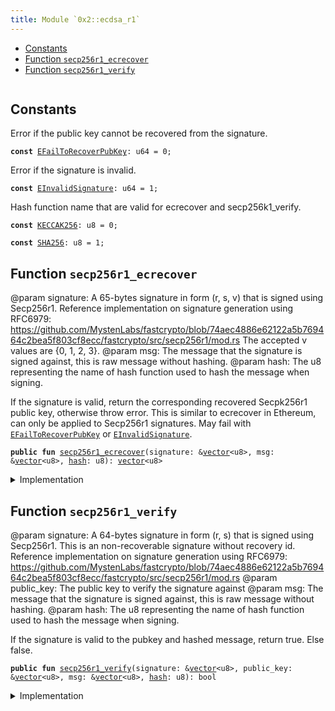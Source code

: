 ```yaml
---
title: Module `0x2::ecdsa_r1`
---
```




-  [Constants](#@Constants_0)
-  [Function `secp256r1_ecrecover`](#0x2_ecdsa_r1_secp256r1_ecrecover)
-  [Function `secp256r1_verify`](#0x2_ecdsa_r1_secp256r1_verify)


<pre><code></code></pre>



<Link id="@Constants_0"></Link>

## Constants


<Link id="0x2_ecdsa_r1_EFailToRecoverPubKey"></Link>

Error if the public key cannot be recovered from the signature.


<pre><code><b>const</b> <a href="ecdsa_r1.md#0x2_ecdsa_r1_EFailToRecoverPubKey">EFailToRecoverPubKey</a>: u64 = 0;
</code></pre>



<Link id="0x2_ecdsa_r1_EInvalidSignature"></Link>

Error if the signature is invalid.


<pre><code><b>const</b> <a href="ecdsa_r1.md#0x2_ecdsa_r1_EInvalidSignature">EInvalidSignature</a>: u64 = 1;
</code></pre>



<Link id="0x2_ecdsa_r1_KECCAK256"></Link>

Hash function name that are valid for ecrecover and secp256k1_verify.


<pre><code><b>const</b> <a href="ecdsa_r1.md#0x2_ecdsa_r1_KECCAK256">KECCAK256</a>: u8 = 0;
</code></pre>



<Link id="0x2_ecdsa_r1_SHA256"></Link>



<pre><code><b>const</b> <a href="ecdsa_r1.md#0x2_ecdsa_r1_SHA256">SHA256</a>: u8 = 1;
</code></pre>



<Link id="0x2_ecdsa_r1_secp256r1_ecrecover"></Link>

## Function `secp256r1_ecrecover`

@param signature: A 65-bytes signature in form (r, s, v) that is signed using
Secp256r1. Reference implementation on signature generation using RFC6979:
https://github.com/MystenLabs/fastcrypto/blob/74aec4886e62122a5b769464c2bea5f803cf8ecc/fastcrypto/src/secp256r1/mod.rs
The accepted v values are {0, 1, 2, 3}.
@param msg: The message that the signature is signed against, this is raw message without hashing.
@param hash: The u8 representing the name of hash function used to hash the message when signing.

If the signature is valid, return the corresponding recovered Secpk256r1 public
key, otherwise throw error. This is similar to ecrecover in Ethereum, can only be
applied to Secp256r1 signatures. May fail with <code><a href="ecdsa_r1.md#0x2_ecdsa_r1_EFailToRecoverPubKey">EFailToRecoverPubKey</a></code> or <code><a href="ecdsa_r1.md#0x2_ecdsa_r1_EInvalidSignature">EInvalidSignature</a></code>.


<pre><code><b>public</b> <b>fun</b> <a href="ecdsa_r1.md#0x2_ecdsa_r1_secp256r1_ecrecover">secp256r1_ecrecover</a>(signature: &<a href="../move-stdlib/vector.md#0x1_vector">vector</a>&lt;u8&gt;, msg: &<a href="../move-stdlib/vector.md#0x1_vector">vector</a>&lt;u8&gt;, <a href="hash.md#0x2_hash">hash</a>: u8): <a href="../move-stdlib/vector.md#0x1_vector">vector</a>&lt;u8&gt;
</code></pre>



<details>
<summary>Implementation</summary>


<pre><code><b>public</b> <b>native</b> <b>fun</b> <a href="ecdsa_r1.md#0x2_ecdsa_r1_secp256r1_ecrecover">secp256r1_ecrecover</a>(signature: &<a href="../move-stdlib/vector.md#0x1_vector">vector</a>&lt;u8&gt;, msg: &<a href="../move-stdlib/vector.md#0x1_vector">vector</a>&lt;u8&gt;, <a href="hash.md#0x2_hash">hash</a>: u8): <a href="../move-stdlib/vector.md#0x1_vector">vector</a>&lt;u8&gt;;
</code></pre>



</details>

<Link id="0x2_ecdsa_r1_secp256r1_verify"></Link>

## Function `secp256r1_verify`

@param signature: A 64-bytes signature in form (r, s) that is signed using
Secp256r1. This is an non-recoverable signature without recovery id.
Reference implementation on signature generation using RFC6979:
https://github.com/MystenLabs/fastcrypto/blob/74aec4886e62122a5b769464c2bea5f803cf8ecc/fastcrypto/src/secp256r1/mod.rs
@param public_key: The public key to verify the signature against
@param msg: The message that the signature is signed against, this is raw message without hashing.
@param hash: The u8 representing the name of hash function used to hash the message when signing.

If the signature is valid to the pubkey and hashed message, return true. Else false.


<pre><code><b>public</b> <b>fun</b> <a href="ecdsa_r1.md#0x2_ecdsa_r1_secp256r1_verify">secp256r1_verify</a>(signature: &<a href="../move-stdlib/vector.md#0x1_vector">vector</a>&lt;u8&gt;, public_key: &<a href="../move-stdlib/vector.md#0x1_vector">vector</a>&lt;u8&gt;, msg: &<a href="../move-stdlib/vector.md#0x1_vector">vector</a>&lt;u8&gt;, <a href="hash.md#0x2_hash">hash</a>: u8): bool
</code></pre>



<details>
<summary>Implementation</summary>


<pre><code><b>public</b> <b>native</b> <b>fun</b> <a href="ecdsa_r1.md#0x2_ecdsa_r1_secp256r1_verify">secp256r1_verify</a>(signature: &<a href="../move-stdlib/vector.md#0x1_vector">vector</a>&lt;u8&gt;, public_key: &<a href="../move-stdlib/vector.md#0x1_vector">vector</a>&lt;u8&gt;, msg: &<a href="../move-stdlib/vector.md#0x1_vector">vector</a>&lt;u8&gt;, <a href="hash.md#0x2_hash">hash</a>: u8): bool;
</code></pre>



</details>
